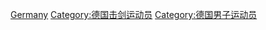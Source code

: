 [[Category:各国男子击剑运动员|Germany]]
[[Category:德国击剑运动员|Category:德国击剑运动员]]
[[Category:德国男子运动员|Category:德国男子运动员]]